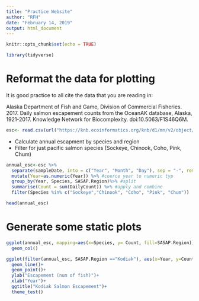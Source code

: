```yaml
---
title: "Practice Website"
author: "RFH"
date: "February 14, 2019"
output: html_document
---
```


```r
knitr::opts_chunk$set(echo = TRUE)
```

```r
library(tidyverse)
```

# Reformat the data for plotting
It is good practice to all cite the data that you are reading in:

Alaska Department of Fish and Game, Division of Commercial Fisheries. 2017. Daily salmon escapement counts from the OceanAK database, Alaska, 1921-2017. Knowledge Network for Biocomplexity. doi:10.5063/F1S46Q6M.

```r
esc<- read.csv(url("https://knb.ecoinformatics.org/knb/d1/mn/v2/object/urn%3Auuid%3Af119a05b-bbe7-4aea-93c6-85434dcb1c5e", method="libcurl"), stringsAsFactors = F )

```

* Calculate annual escapment by species and region
* Filter for just pacific salmon species (Sockeye, Chinook, Coho, Pink, Chum)

```r
annual_esc<-esc %>% 
  separate(sampleDate, into = c("Year", "Month", "Day"), sep = "-", remove = F) %>% 
  mutate(Year=as.numeric(Year)) %>% #coerce year to numeric typ
  group_by(Year, Species, SASAP.Region)%>% #split
  summarise(Count = sum(DailyCount)) %>% #apply and combine
  filter(Species %in% c("Sockeye","Chinook", "Coho", "Pink", "Chum"))

head(annual_esc)
```



# Generate some static plots

```r
ggplot(annual_esc, mapping=aes(x=Species, y= Count, fill=SASAP.Region))+
  geom_col()
```

```r
ggplot(filter(annual_esc, SASAP.Region =="Kodiak"), aes(x=Year, y=Count, color=Species))+
  geom_line()+
  geom_point()+
  ylab("Escapement (num of fish)")+
  xlab("Year")+
  ggtitle("Kodiak Salmon Escapement")+
  theme_test()
```

